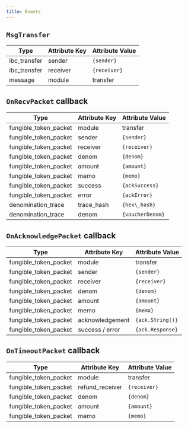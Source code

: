 ```yaml
---
title: Events
---
```


## `MsgTransfer`

| Type          | Attribute Key | Attribute Value |
| ------------- | ------------- | --------------- |
| ibc\_transfer | sender        | `{sender}`        |
| ibc\_transfer | receiver      | `{receiver}`      |
| message       | module        | transfer        |

## `OnRecvPacket` callback

| Type                    | Attribute Key | Attribute Value |
| ----------------------- | ------------- | --------------- |
| fungible\_token\_packet | module        | transfer        |
| fungible\_token\_packet | sender        | `{sender}`        |
| fungible\_token\_packet | receiver      | `{receiver}`      |
| fungible\_token\_packet | denom         | `{denom}`         |
| fungible\_token\_packet | amount        | `{amount}`        |
| fungible\_token\_packet | memo          | `{memo}`          |
| fungible\_token\_packet | success       | `{ackSuccess}`    |
| fungible\_token\_packet | error         | `{ackError}`      |
| denomination\_trace     | trace\_hash   | `{hex\_hash}`     |
| denomination\_trace     | denom         | `{voucherDenom}`  |

## `OnAcknowledgePacket` callback

| Type                    | Attribute Key   | Attribute Value |
| ----------------------- | --------------- | --------------- |
| fungible\_token\_packet | module          | transfer        |
| fungible\_token\_packet | sender          | `{sender}`        |
| fungible\_token\_packet | receiver        | `{receiver}`      |
| fungible\_token\_packet | denom           | `{denom}`         |
| fungible\_token\_packet | amount          | `{amount}`        |
| fungible\_token\_packet | memo            | `{memo}`          |
| fungible\_token\_packet | acknowledgement | `{ack.String()}`  |
| fungible\_token\_packet | success / error | `{ack.Response}`  |

## `OnTimeoutPacket` callback

| Type                    | Attribute Key    | Attribute Value |
| ----------------------- | ---------------- | --------------- |
| fungible\_token\_packet | module           | transfer        |
| fungible\_token\_packet | refund\_receiver | `{receiver}`      |
| fungible\_token\_packet | denom            | `{denom}`         |
| fungible\_token\_packet | amount           | `{amount}`        |
| fungible\_token\_packet | memo             | `{memo}`          |

